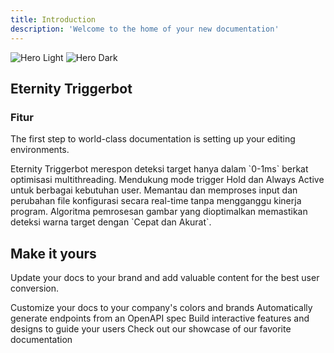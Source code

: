 ```yaml
---
title: Introduction
description: 'Welcome to the home of your new documentation'
---
```


<img
  className="block dark:hidden"
  src="/images/hero-light.svg"
  alt="Hero Light"
/>
<img
  className="hidden dark:block"
  src="/images/hero-dark.svg"
  alt="Hero Dark"
/>

## Eternity Triggerbot
### Fitur

The first step to world-class documentation is setting up your editing environments.

<CardGroup cols={2}>
  <Card title="Kecepatan Respons" icon="square-1">
    Eternity Triggerbot merespon deteksi target hanya dalam `0-1ms` berkat optimisasi multithreading.
  </Card>
  <Card title="Mode Trigger yang Fleksibel" icon="square-2">
    Mendukung mode trigger Hold dan Always Active untuk berbagai kebutuhan user.
  </Card>
  <Card title="Monitoring Real-time (Hot Reload)" icon="square-3">
    Memantau dan memproses input dan perubahan file konfigurasi secara real-time tanpa mengganggu kinerja program.
  </Card>
  <Card title="Deteksi Warna Sensitif" icon="square-4">
    Algoritma pemrosesan gambar yang dioptimalkan memastikan deteksi warna target dengan `Cepat dan Akurat`.
  </Card>
</CardGroup>

## Make it yours

Update your docs to your brand and add valuable content for the best user conversion.

<CardGroup cols={2}>
  <Card
    title="Customize Style"
    icon="palette"
    href="https://mintlify.com/docs/settings/global"
  >
    Customize your docs to your company's colors and brands
  </Card>
  <Card
    title="Reference APIs"
    icon="code"
    href="https://mintlify.com/docs/api-playground/openapi"
  >
    Automatically generate endpoints from an OpenAPI spec
  </Card>
  <Card
    title="Add Components"
    icon="screwdriver-wrench"
    href="https://mintlify.com/docs/components/accordion"
  >
    Build interactive features and designs to guide your users
  </Card>
  <Card
    title="Get Inspiration"
    icon="stars"
    href="https://mintlify.com/customers"
  >
    Check out our showcase of our favorite documentation
  </Card>
</CardGroup>
